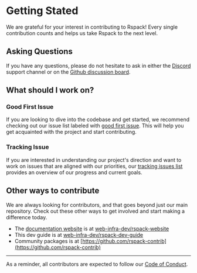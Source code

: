 # Getting Stated

We are grateful for your interest in contributing to Rspack!
Every single contribution counts and helps us take Rspack to the next level.

## Asking Questions

If you have any questions,
please do not hesitate to ask in either the [Discord](https://discord.gg/79ZZ66GH9E) support channel or on the [Github discussion board](https://github.com/web-infra-dev/rspack/discussions).

## What should I work on?

### Good First Issue

If you are looking to dive into the codebase and get started,
we recommend checking out our issue list labeled with [good first issue](https://github.com/web-infra-dev/rspack/issues?q=is%3Aissue+is%3Aopen+sort%3Aupdated-desc+label%3A%22good+first+issue%22).
This will help you get acquainted with the project and start contributing.

### Tracking Issue

If you are interested in understanding our project's direction and want to work on issues that are aligned with our priorities,
our [tracking issues list](https://github.com/web-infra-dev/rspack/issues?q=is%3Aopen+label%3A%22tracking+issue%22+sort%3Aupdated-desc)
provides an overview of our progress and current goals.

## Other ways to contribute

We are always looking for contributors, and that goes beyond just our main repository.
Check out these other ways to get involved and start making a difference today.

- The [documentation website](https://github.com/web-infra-dev/rspack-website) is at [web-infra-dev/rspack-website](https://github.com/web-infra-dev/rspack-website)
- This dev guide is at [web-infra-dev/rspack-dev-guide](https://github.com/web-infra-dev/rspack-dev-guide)
- Community packages is at [https://github.com/rspack-contrib](https://github.com/rspack-contrib)

---

As a reminder, all contributors are expected to follow our [Code of Conduct](https://github.com/web-infra-dev/rspack/blob/main/CODE_OF_CONDUCT.md).
